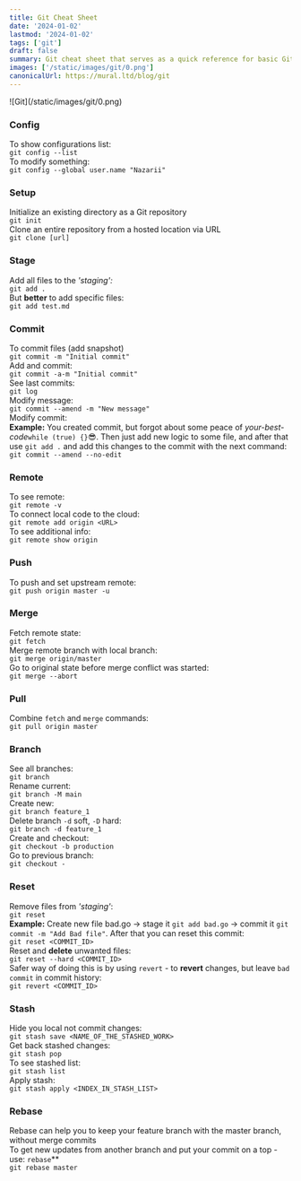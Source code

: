 ```yaml
---
title: Git Cheat Sheet
date: '2024-01-02'
lastmod: '2024-01-02'
tags: ['git']
draft: false
summary: Git cheat sheet that serves as a quick reference for basic Git commands to help you learn Git. Git branches, remote repositories, undoing changes, and more.
images: ['/static/images/git/0.png']
canonicalUrl: https://mural.ltd/blog/git
---
```


<div className="plain_image w-full overflow-hidden">
    ![Git](/static/images/git/0.png)
</div>

### Config
To show configurations list:<br />
`git config --list`<br />
To modify something:<br />
`git config --global user.name "Nazarii"`<br />

### Setup
Initialize an existing directory as a Git repository<br />
`git init`<br />
Clone an entire repository from a hosted location via URL<br />
`git clone [url]`<br />

### Stage
Add all files to the _'staging':_<br />
`git add .`<br />
But **better** to add specific files:<br />
`git add test.md`<br />

### Commit
To commit files (add snapshot)<br />
`git commit -m "Initial commit"`<br />
Add and commit:<br />
`git commit -a-m "Initial commit"`<br />
See last commits:<br />
`git log`<br />
Modify message:<br />
`git commit --amend -m "New message"`<br />
Modify commit:<br />
**Example:** You created commit, but forgot about some peace of _your-best-code_`while (true) {}`😎.
Then just add new logic to some file, and after that use `git add .` and add this changes to the commit with the next command:<br />
`git commit --amend --no-edit`<br />

### Remote
To see remote:<br />
`git remote -v`<br />
To connect local code to the cloud:<br />
`git remote add origin <URL>`<br />
To see additional info:<br />
`git remote show origin`<br />

### Push
To push and set upstream remote:<br />
`git push origin master -u`<br />

### Merge
Fetch remote state:<br />
`git fetch`<br />
Merge remote branch with local branch:<br />
`git merge origin/master`<br />
Go to original state before merge conflict was started:<br />
`git merge --abort`<br />

### Pull
Combine `fetch` and `merge` commands:<br />
`git pull origin master`<br />


### Branch
See all branches:<br />
`git branch`<br />
Rename current:<br />
`git branch -M main`<br />
Create new:<br />
`git branch feature_1`<br />
Delete branch `-d` soft, `-D` hard:<br />
`git branch -d feature_1`<br />
Create and checkout:<br />
`git checkout -b production`<br />
Go to previous branch:<br />
`git checkout -`<br />

### Reset
Remove files from _'staging'_:<br />
`git reset`<br />
**Example:** Create new file bad.go -> stage it `git add bad.go` -> commit it `git commit -m "Add Bad file"`. After that you can reset this commit:<br />
`git reset <COMMIT_ID>`<br />
Reset and **delete** unwanted files:<br />
`git reset --hard <COMMIT_ID>`<br />
Safer way of doing this is by using `revert` - to **revert** changes, but leave `bad commit` in commit history:<br />
`git revert <COMMIT_ID>`<br />

### Stash
Hide you local not commit changes:<br />
`git stash save <NAME_OF_THE_STASHED_WORK>`<br />
Get back stashed changes:<br />
`git stash pop`<br />
To see stashed list:<br />
`git stash list`<br />
Apply stash:<br />
`git stash apply <INDEX_IN_STASH_LIST>`<br />


### Rebase
Rebase can help you to keep your feature branch with the master branch, without merge commits<br />
To get new updates from another branch and put your commit on a top - use: `rebase`**<br />
`git rebase master`<br />